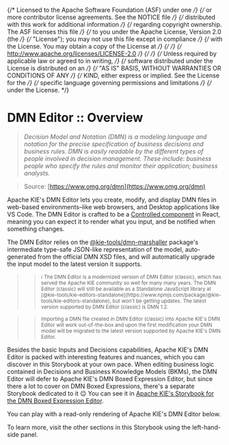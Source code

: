 {/* Licensed to the Apache Software Foundation (ASF) under one */}
{/* or more contributor license agreements. See the NOTICE file */}
{/* distributed with this work for additional information */}
{/* regarding copyright ownership. The ASF licenses this file */}
{/* to you under the Apache License, Version 2.0 (the */}
{/* "License"); you may not use this file except in compliance */}
{/* with the License. You may obtain a copy of the License at */}
{/*  */}
{/* http://www.apache.org/licenses/LICENSE-2.0 */}
{/*  */}
{/* Unless required by applicable law or agreed to in writing, */}
{/* software distributed under the License is distributed on an */}
{/* "AS IS" BASIS, WITHOUT WARRANTIES OR CONDITIONS OF ANY */}
{/* KIND, either express or implied. See the License for the */}
{/* specific language governing permissions and limitations */}
{/* under the License. */}


<Meta title="Reference/Overview" />

# DMN Editor :: Overview

> _Decision Model and Notation (DMN) is a modeling language and notation for the precise specification of business decisions and business rules. DMN is easily readable by the different types of people involved in decision management. These include: business people who specify the rules and monitor their application; business analysts._

> Source: [https://www.omg.org/dmn](https://www.omg.org/dmn)

Apache KIE's DMN Editor lets you create, modify, and display DMN files in web-based environments–like web browsers, and Desktop applications like VS Code. The DMN Editor is crafted to be a [Controlled component](https://react.dev/learn/sharing-state-between-components#controlled-and-uncontrolled-components) in React, meaning you can expect it to render what you input, and be notified when something changes.

The DMN Editor relies on the [@kie-tools/dmn-marshaller](https://www.npmjs.com/package/@kie-tools/dmn-marshaller) package's intermediate type-safe JSON-like representation of the model, auto-generated from the official DMN XSD files, and will automatically upgrade the input model to the latest version it supports.

> > <small>
> >   ℹ️ The DMN Editor is a modernized version of DMN Editor (classic), which has served the Apache KIE community so
> >   well for many many years. The DMN Editor (classic) will still be available as a Standalone JavaScript library at
> >   [@kie-tools/kie-editors-standalone](https://www.npmjs.com/package/@kie-tools/kie-editors-standalone), but won't be
> >   getting updates. The latest version supported by DMN Editor (classic) is DMN 1.2.
> > </small>

> > <small>
> >   Importing a DMN file created in DMN Editor (classic) into Apache KIE's DMN Editor will work out-of-the-box and
> >   upon the first modification your DMN model will be migrated to the latest version supported by Apache KIE's DMN
> >   Editor.
> > </small>

Besides the basic Inputs and Decisions capabilities, Apache KIE's DMN Editor is packed with interesting features and nuances, which you can discover in this Storybook at your own pace. When editing business logic contained in Decisions and Business Knowledge Models (BKMs), the DMN Editor will defer to Apache KIE's DMN Boxed Expression Editor, but since there a lot to cover on DMN Boxed Expressions, there's a separate Storybook dedicated to it 😉 You can see it in [Apache KIE's Storybook for the DMN Boxed Expression Editor]().

You can play with a read-only rendering of Apache KIE's DMN Editor below.

<DmnEditorInAPrettyBox model={USE_CASE_MODELS.loanPreQualification.model} />

To learn more, visit the other sections in this Storybook using the left-hand-side panel.
